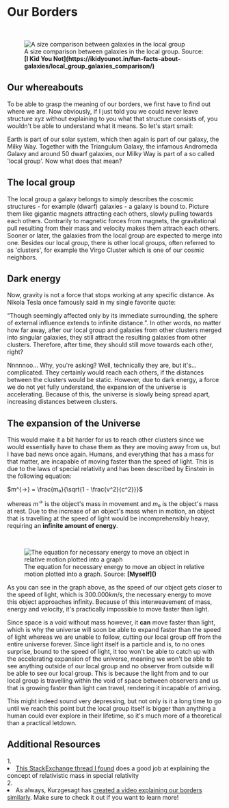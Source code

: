 
# Our Borders

<ReadingTime />

<br/>
<figure>
<Image src={require(".//../../../resources/images/localgroup.png")} alt="A size comparison between galaxies in the local group" />
<figcaption style={{ color: "rgb(156, 156, 156)", fontSize: "14px", marginTop: "2px" }}>A size comparison between galaxies in the local group. Source: <strong>[I Kid You Not](https://ikidyounot.in/fun-facts-about-galaxies/local_group_galaxies_comparison/)</strong></figcaption>
</figure>

## Our whereabouts
To be able to grasp the meaning of our borders, we first have to find out where we are. Now obviously, if I just told you we could never leave structure xyz without explaining to you what that structure consists of, you wouldn't be able to understand what it means. So let's start small:

Earth is part of our solar system, which then again is part of our galaxy, the Milky Way. Together with the Triangulum Galaxy, the infamous Andromeda Galaxy and around 50 dwarf galaxies, our Milky Way is part of a so called 'local group'. Now what does that mean?

## The local group
The local group a galaxy belongs to simply describes the coscmic structures - for example (dwarf) galaxies - a galaxy is bound to. Picture them like gigantic magnets attracting each others, slowly pulling towards each others. Contrarily to magnetic forces from magnets, the gravitational pull resulting from their mass and velocity makes them attrach each others. Sooner or later, the galaxies from the local group are expected to merge into one. Besides our local group, there is other local groups, often referred to as 'clusters', for example the Virgo Cluster which is one of our cosmic neighbors.

## Dark energy
Now, gravity is not a force that stops working at any specific distance. As Nikola Tesla once famously said in my single favorite quote:

“Though seemingly affected only by its immediate surrounding, the sphere of external influence extends to infinite distance.”. In other words, no matter how far away, after our local group and galaxies from other clusters merged into singular galaxies, they still attract the resulting galaxies from other clusters. Therefore, after time, they should still move towards each other, right?

Nnnnnoo... Why, you're asking? Well, technically they are, but it's... complicated. They certainly would reach each others, if the distances between the clusters would be static. However, due to dark energy, a force we do not yet fully understand, the expansion of the universe is accelerating. Because of this, the universe is slowly being spread apart, increasing distances between clusters.

## The expansion of the Universe
This would make it a bit harder for us to reach other clusters since we would essentially have to chase them as they are moving away from us, but I have bad news once again. Humans, and everything that has a mass for that matter, are incapable of moving faster than the speed of light. This is due to the laws of special relativity and has been described by Einstein in the following equation:

$m^{→} = \frac{m₀}{\sqrt{1 - \frac{v^2}{c^2}}}$ 

whereas $m^{→}$ is the object's mass in movement and $m₀$ is the object's mass at rest. Due to the increase of an object's mass when in motion, an object that is travelling at the speed of light would be incomprehensibly heavy, requiring an <strong>infinite amount of energy</strong>. 

<br/>
<figure>
<Image src={require(".//../../../resources/images/relativeenergy.png")} alt="The equation for necessary energy to move an object in relative motion plotted into a graph" />
<figcaption style={{ color: "rgb(156, 156, 156)", fontSize: "14px", marginTop: "2px" }}>The equation for necessary energy to move an object in relative motion plotted into a graph. Source: <strong>[Myself]()</strong></figcaption>
</figure>

As you can see in the graph above, as the speed of our object gets closer to the speed of light, which is $300.000 km/s$, the necessary energy to move this object approaches infinity. Because of this interweavement of mass, energy and velocity, it's practically impossible to move faster than light.

Since space is a void without mass however, it <strong>can</strong> move faster than light, which is why the universe will soon be able to expand faster than the speed of light whereas we are unable to follow, cutting our local group off from the entire universe forever. Since light itself is a particle and is, to no ones surprise, bound to the speed of light, it too won't be able to catch up with the accelerating expansion of the universe, meaning we won't be able to see anything outside of our local group and no observer from outside will be able to see our local group. This is because the light from and to our local group is travelling within the void of space between observers and us that is growing faster than light can travel, rendering it incapable of arriving.

This might indeed sound very depressing, but not only is it a long time to go until we reach this point but the local group itself is bigger than anything a human could ever explore in their lifetime, so it's much more of a theoretical than a practical letdown. 


## Additional Resources
<AdditionalResources>
  <div>
    <span>1. </span><li><a href="https://physics.stackexchange.com/questions/45320/why-does-an-object-with-higher-speed-gain-more-relativistic-mass" target="_blank">This StackExchange thread I found</a> does a good job at explaining the concept of relativistic mass in special relativity</li>
  </div>
  <div>
    <span>2. </span><li>As always, Kurzgesagt has <a href="https://www.youtube.com/watch?v=uzkD5SeuwzM" target="_blank">created a video explaining our borders similarly</a>. Make sure to check it out if you want to learn more!</li>
  </div>
</AdditionalResources>


<Analytics />
